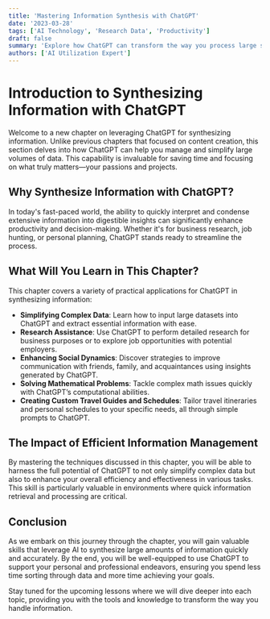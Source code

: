 ```yaml
---
title: 'Mastering Information Synthesis with ChatGPT'
date: '2023-03-28'
tags: ['AI Technology', 'Research Data', 'Productivity']
draft: false
summary: 'Explore how ChatGPT can transform the way you process large sets of data, simplifying complex information to enhance productivity and decision-making.'
authors: ['AI Utilization Expert']
---
```


# Introduction to Synthesizing Information with ChatGPT

Welcome to a new chapter on leveraging ChatGPT for synthesizing information. Unlike previous chapters that focused on content creation, this section delves into how ChatGPT can help you manage and simplify large volumes of data. This capability is invaluable for saving time and focusing on what truly matters—your passions and projects.

## Why Synthesize Information with ChatGPT?

In today's fast-paced world, the ability to quickly interpret and condense extensive information into digestible insights can significantly enhance productivity and decision-making. Whether it's for business research, job hunting, or personal planning, ChatGPT stands ready to streamline the process.

## What Will You Learn in This Chapter?

This chapter covers a variety of practical applications for ChatGPT in synthesizing information:

- **Simplifying Complex Data**: Learn how to input large datasets into ChatGPT and extract essential information with ease.
- **Research Assistance**: Use ChatGPT to perform detailed research for business purposes or to explore job opportunities with potential employers.
- **Enhancing Social Dynamics**: Discover strategies to improve communication with friends, family, and acquaintances using insights generated by ChatGPT.
- **Solving Mathematical Problems**: Tackle complex math issues quickly with ChatGPT’s computational abilities.
- **Creating Custom Travel Guides and Schedules**: Tailor travel itineraries and personal schedules to your specific needs, all through simple prompts to ChatGPT.

## The Impact of Efficient Information Management

By mastering the techniques discussed in this chapter, you will be able to harness the full potential of ChatGPT to not only simplify complex data but also to enhance your overall efficiency and effectiveness in various tasks. This skill is particularly valuable in environments where quick information retrieval and processing are critical.

## Conclusion

As we embark on this journey through the chapter, you will gain valuable skills that leverage AI to synthesize large amounts of information quickly and accurately. By the end, you will be well-equipped to use ChatGPT to support your personal and professional endeavors, ensuring you spend less time sorting through data and more time achieving your goals.

Stay tuned for the upcoming lessons where we will dive deeper into each topic, providing you with the tools and knowledge to transform the way you handle information.

